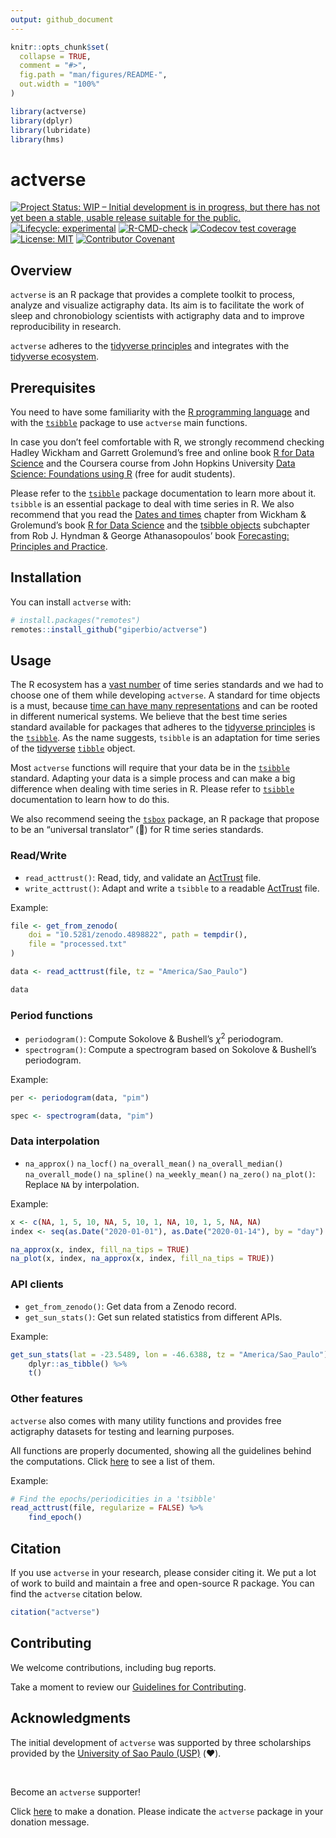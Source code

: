```yaml
---
output: github_document
---
```


<!-- README.md is generated from README.Rmd. Please edit that file -->

```r
knitr::opts_chunk$set(
  collapse = TRUE,
  comment = "#>",
  fig.path = "man/figures/README-",
  out.width = "100%"
)

library(actverse)
library(dplyr)
library(lubridate)
library(hms)
```

# actverse

<!-- badges: start -->
[![Project Status: WIP – Initial development is in progress, but there has not yet been a stable, usable release suitable for the public.](https://www.repostatus.org/badges/latest/wip.svg)](https://www.repostatus.org/#wip)
[![Lifecycle: experimental](https://img.shields.io/badge/lifecycle-experimental-orange.svg)](https://lifecycle.r-lib.org/articles/stages.html)
[![R-CMD-check](https://github.com/giperbio/actverse/workflows/R-CMD-check/badge.svg)](https://github.com/giperbio/actverse/actions)
[![Codecov test coverage](https://codecov.io/gh/giperbio/actverse/branch/main/graph/badge.svg)](https://app.codecov.io/gh/giperbio/actverse?branch=main)
[![License: MIT](https://img.shields.io/badge/license-MIT-green)](https://choosealicense.com/licenses/mit/)
[![Contributor Covenant](https://img.shields.io/badge/Contributor%20Covenant-v2.0%20adopted-ff69b4.svg)](https://giperbio.github.io/actverse/CODE_OF_CONDUCT.html)
<!-- badges: end -->

## Overview

`actverse` is an R package that provides a complete toolkit to process, analyze and visualize actigraphy data. Its aim is to facilitate the work of sleep and chronobiology scientists with actigraphy data and to improve reproducibility in research.

`actverse` adheres to the [tidyverse principles](https://tidyverse.tidyverse.org/articles/manifesto.html) and integrates with the [tidyverse ecosystem](https://www.tidyverse.org/).

## Prerequisites

You need to have some familiarity with the [R programming language](https://www.r-project.org/) and with the [`tsibble`](https://tsibble.tidyverts.org/index.html) package to use `actverse` main functions.

In case you don't feel comfortable with R, we strongly recommend checking Hadley Wickham and Garrett Grolemund's free and online book [R for Data Science](https://r4ds.had.co.nz/) and the Coursera course from John Hopkins University [Data Science: Foundations using R](https://www.coursera.org/specializations/data-science-foundations-r) (free for audit students).

Please refer to the [`tsibble`](https://tsibble.tidyverts.org/index.html) package documentation to learn more about it. `tsibble` is an essential package to deal with time series in R. We also recommend that you read the [Dates and times](https://r4ds.had.co.nz/dates-and-times.html) chapter from Wickham & Grolemund's book [R for Data Science](https://r4ds.had.co.nz/) and the [tsibble objects](https://otexts.com/fpp3/tsibbles.html) subchapter from Rob J. Hyndman  & George Athanasopoulos' book [Forecasting: Principles and Practice](https://otexts.com/fpp3/).

## Installation

You can install `actverse` with:

``` r
# install.packages("remotes")
remotes::install_github("giperbio/actverse")
```

## Usage

The R ecosystem has a [vast number](https://cran.r-project.org/view=TimeSeries) of time series standards and we had to choose one of them while developing `actverse`. A standard for time objects is a must, because [time can have many representations](https://youtu.be/eelVqfm8vVc) and can be rooted in  different numerical systems. We believe that the best time series standard available for packages that adheres to the [tidyverse principles](https://tidyverse.tidyverse.org/articles/manifesto.html) is the [`tsibble`](https://tsibble.tidyverts.org/index.html). As the name suggests, `tsibble` is an adaptation for time series of the [tidyverse](https://www.tidyverse.org/) [`tibble`](https://tibble.tidyverse.org/) object.

Most `actverse` functions will require that your data be in the [`tsibble`](https://tsibble.tidyverts.org/index.html) standard. Adapting your data is a simple process and can make a big difference when dealing with time series in R. Please refer to [`tsibble`](https://tsibble.tidyverts.org/index.html) documentation to learn how to do this.

We also recommend seeing the [`tsbox`](https://www.tsbox.help/) package, an R
package that propose to be an "universal translator" (🖖) for R time series standards.

### Read/Write

* `read_acttrust()`: Read, tidy, and validate an [ActTrust](https://condorinst.com.br/acttrust-actigrafo/) file.
* `write_acttrust()`: Adapt and write a `tsibble` to a readable [ActTrust](https://condorinst.com.br/acttrust-actigrafo/) file.

Example:

```r
file <- get_from_zenodo(
    doi = "10.5281/zenodo.4898822", path = tempdir(),
    file = "processed.txt"
)

data <- read_acttrust(file, tz = "America/Sao_Paulo")

data
```

### Period functions

* `periodogram()`: Compute Sokolove & Bushell's $\chi^{2}$ periodogram.
* `spectrogram()`: Compute a spectrogram based on Sokolove & Bushell's periodogram.

Example:

```r
per <- periodogram(data, "pim")

spec <- spectrogram(data, "pim")
```

### Data interpolation

* `na_approx()` `na_locf()` `na_overall_mean()` `na_overall_median()` `na_overall_mode()` `na_spline()` `na_weekly_mean()` `na_zero()` `na_plot()`: Replace `NA` by interpolation.

Example:

```r
x <- c(NA, 1, 5, 10, NA, 5, 10, 1, NA, 10, 1, 5, NA, NA)
index <- seq(as.Date("2020-01-01"), as.Date("2020-01-14"), by = "day")

na_approx(x, index, fill_na_tips = TRUE)
na_plot(x, index, na_approx(x, index, fill_na_tips = TRUE))
```

### API clients

* `get_from_zenodo()`: Get data from a Zenodo record.
* `get_sun_stats()`: Get sun related statistics from different APIs.

Example:

```r
get_sun_stats(lat = -23.5489, lon = -46.6388, tz = "America/Sao_Paulo") %>%
    dplyr::as_tibble() %>% 
    t()
```

### Other features

`actverse` also comes with many utility functions and provides free actigraphy datasets for testing and learning purposes.

All functions are properly documented, showing all the guidelines behind the computations. Click [here](https://giperbio.github.io/actverse/) to see a list of them.

Example:

```r
# Find the epochs/periodicities in a 'tsibble'
read_acttrust(file, regularize = FALSE) %>%
    find_epoch()
```

## Citation

If you use `actverse` in your research, please consider citing it. We put a lot of work to build and maintain a free and open-source R package. You can find the `actverse` citation below.

```r
citation("actverse")
```

## Contributing

We welcome contributions, including bug reports.

Take a moment to review our [Guidelines for Contributing](https://giperbio.github.io/actverse/CONTRIBUTING.html).

## Acknowledgments

The initial development of `actverse` was supported by three scholarships provided by the [University of Sao Paulo (USP)](http://usp.br/) (❤️).

<br>

Become an `actverse` supporter!

Click [here](https://github.com/sponsors/danielvartan) to make a donation. Please indicate the `actverse` package in your donation message.
